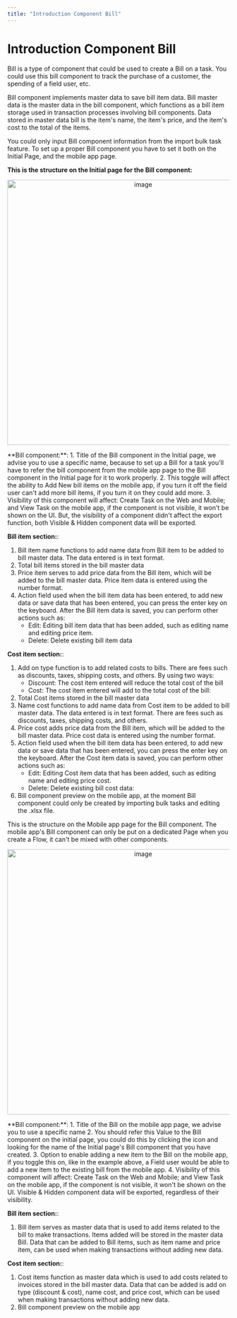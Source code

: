 ```yaml
---
title: "Introduction Component Bill"
---
```


# Introduction Component Bill

Bill is a type of component that could be used to create a Bill on a task. You could use this bill component to track the purchase of a customer, the spending of a field user, etc.

Bill component implements master data to save bill item data. Bill master data is the master data in the bill component, which functions as a bill item storage used in transaction processes involving bill components. Data stored in master data bill is the item's name, the item's price, and the item's cost to the total of the items.

You could only input Bill component information from the import bulk task feature. To set up a proper Bill component you have to set it both on the Initial Page, and the mobile app page.

**This is the structure on the Initial page for the Bill component:** <div align="center">
  <img src="https://t3837933.p.clickup-attachments.com/t3837933/505b2116-9cbb-4856-ad69-82c4241646de/image.png" alt="image" width="600" />
</div> **Bill component:**:
1. Title of the Bill component in the Initial page, we advise you to use a specific name, because to set up a Bill for a task you'll have to refer the bill component from the mobile app page to the Bill component in the Initial page for it to work properly.
2. This toggle will affect the ability to Add New bill items on the mobile app, if you turn it off the field user can't add more bill items, if you turn it on they could add more.
3. Visibility of this component will affect: Create Task on the Web and Mobile; and View Task on the mobile app, if the component is not visible, it won't be shown on the UI. But, the visibility of a component didn't affect the export function, both Visible & Hidden component data will be exported.

**Bill item section:**:
1. Bill item name functions to add name data from Bill item to be added to bill master data. The data entered is in text format.
2. Total bill items stored in the bill master data
3. Price item serves to add price data from the Bill item, which will be added to the bill master data. Price item data is entered using the number format.
4. Action field used when the bill item data has been entered, to add new data or save data that has been entered, you can press the enter key on the keyboard. After the Bill item data is saved, you can perform other actions such as: 
   -   Edit: Editing bill item data that has been added, such as editing name and editing price item.
   -   Delete: Delete existing bill item data

**Cost item section:**:
1. Add on type function is to add related costs to bills. There are fees such as discounts, taxes, shipping costs, and others. By using two ways:
   -   Discount: The cost item entered will reduce the total cost of the bill
   -   Cost: The cost item entered will add to the total cost of the bill:
2. Total Cost items stored in the bill master data
3. Name cost functions to add name data from Cost item to be added to bill master data. The data entered is in text format. There are fees such as discounts, taxes, shipping costs, and others.
4. Price cost adds price data from the Bill item, which will be added to the bill master data. Price cost data is entered using the number format.
5. Action field used when the bill item data has been entered, to add new data or save data that has been entered, you can press the enter key on the keyboard. After the Cost item data is saved, you can perform other actions such as:
   -   Edit: Editing Cost item data that has been added, such as editing name and editing price cost.
   -   Delete: Delete existing bill cost data:
6. Bill component preview on the mobile app, at the moment Bill component could only be created by importing bulk tasks and editing the .xlsx file.

This is the structure on the Mobile app page for the Bill component. The mobile app's Bill component can only be put on a dedicated Page when you create a Flow, it can't be mixed with other components. <div align="center">
  <img src="https://t3837933.p.clickup-attachments.com/t3837933/acc6bccb-29b7-4c84-aaec-b91391f38d1b/image.png" alt="image" width="600" />
</div> **Bill component:**:
1. Title of the Bill on the mobile app page, we advise you to use a specific name
2. You should refer this Value to the Bill component on the initial page, you could do this by clicking the icon and looking for the name of the Initial page's Bill component that you have created.
3. Option to enable adding a new item to the Bill on the mobile app, if you toggle this on, like in the example above, a Field user would be able to add a new item to the existing bill from the mobile app.
4. Visibility of this component will affect: Create Task on the Web and Mobile; and View Task on the mobile app, if the component is not visible, it won't be shown on the UI. Visible & Hidden component data will be exported, regardless of their visibility. 

**Bill item section:**:
1. Bill item serves as master data that is used to add items related to the bill to make transactions. Items added will be stored in the master data Bill. Data that can be added to Bill items, such as item name and price item, can be used when making transactions without adding new data.

**Cost item section:**:
1. Cost items function as master data which is used to add costs related to invoices stored in the bill master data. Data that can be added is add on type (discount & cost), name cost, and price cost, which can be used when making transactions without adding new data.
2. Bill component preview on the mobile app